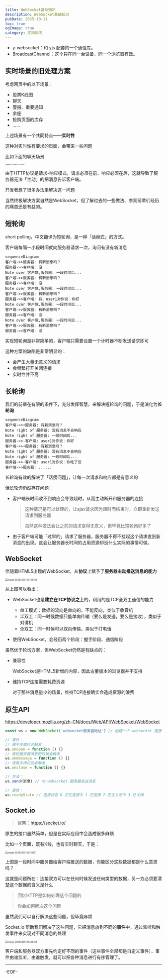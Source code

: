 ```yaml
---
title: WebSocket基础知识
description: WebSocket基础知识
pubDate: 2025-10-11
toc: true
ogImage: true
category: 文档协同
---
```


- y-websocket：和 yjs 配套的一个通信库。
- BroadcastChannel：这个只在同一台设备，同一个浏览器有效。

## 实时场景的旧处理方案

考虑网页中的以下场景：

- 股票K线图
- 聊天
- 警报、重要通知
- 余座
- 抢购页面的库存
- ......

上述场景有一个共同特点——**实时性**

这种对实时性有要求的页面，会带来一些问题

比如下面的聊天场景

<img
  src="https://xiejie-typora.oss-cn-chengdu.aliyuncs.com/2025-04-05-052334.png"
  alt="image-20250405132334026"
  style="zoom:30%;"
/>

由于HTTP协议是请求-响应模式，请求必须在前，响应必须在后，这就导致了服务器无法「主动」的把消息告诉客户端。

开发者想了很多办法来解决这一问题

当然终极解决方案自然是WebSocket，但了解过去的一些做法、参观前辈们经历的痛苦还是有益的。

## 短轮询

short polling，中文翻译为短轮询，是一种「话痨式」的方式。

客户端每隔一小段时间就向服务器请求一次，询问有没有新消息

```mermaid
sequenceDiagram
客户端->>服务器: 有新消息吗？
服务器->>客户端: 没
Note over 客户端,服务器: 一段时间后...
客户端->>服务器: 有新消息吗？
服务器->>客户端: 没
Note over 客户端,服务器: 一段时间后...
客户端->>服务器: 有新消息吗？
服务器->>客户端: 有，user1对你说：你好
Note over 客户端,服务器: 一段时间后...
客户端->>服务器: 有新消息吗？
服务器->>客户端: 没
Note over 客户端,服务器: 一段时间后...
客户端->>服务器: 有新消息吗？
服务器->>客户端: 没
```

实现短轮询是非常简单的，客户端只需要设置一个计时器不断发送请求即可

这种方案的缺陷是非常明显的：

- 会产生大量无意义的请求
- 会频繁打开关闭连接
- 实时性并不高

## 长轮询

我们的前辈在有限的条件下，充分发挥智慧，来解决短轮询的问题，于是演化为**长轮询**

```mermaid
sequenceDiagram
客户端->>+服务器: 有新消息吗？
Note right of 服务器: 没有消息不会响应
Note right of 服务器: 一段时间后...
服务器->>-客户端: user1对你说：你好
客户端->>+服务器: 有新消息吗？
Note right of 服务器: 没有消息不会响应
Note right of 服务器: 一段时间后...
服务器->>-客户端: user1对你说：你吃了没
客户端->>服务器: ......
```

长轮询有效的解决了「话痨问题」，让每一次请求和响应都是有意义的

但长轮询仍然存在问题：

- 客户端长时间收不到响应会导致超时，从而主动断开和服务器的连接

  > 这种情况是可以处理的，让ajax请求因为超时而结束时，立即重新发送请求到服务器
  >
  > 虽然这种做法会让之前的请求变得无意义，但毕竟比短轮询好多了

- 由于客户端可能「过早的」请求了服务器，服务器不得不挂起这个请求直到新消息的出现。这会让服务器长时间的占用资源却没什么实际的事情可做。

## WebSocket

伴随着HTML5出现的WebSocket，从**协议**上赋予了**服务器主动推送消息的能力**

<img
  src="https://xiejie-typora.oss-cn-chengdu.aliyuncs.com/2025-04-05-054734.png"
  alt="image-20250405134734354"
  style="zoom:50%;"
/>

从上图可以看出：

- WebSocket也是**建立在TCP协议之上**的，利用的是TCP全双工通信的能力
  - 单工模式：数据的流向是单向的，不能反向，类似于收音机
  - 半双工：同一时候数据只能单向传输（要么是发送，要么是接收），类似于对讲机
  - 全双工：同一时候可以双向传输，类似于打电话

- 使用WebSocket，会经历两个阶段：握手阶段、通信阶段

虽然优于轮询方案，但WebSocket仍然是有缺点的：

- 兼容性

  WebSocket是HTML5新增的内容，因此古董版本的浏览器并不支持

- 维持TCP连接需要耗费资源

  对于那些消息量少的场景，维持TCP连接确实会造成资源的浪费

## 原生API

https://developer.mozilla.org/zh-CN/docs/Web/API/WebSocket/WebSocket

```js
const ws = new WebSocket('websocket服务器地址') // 创建一个 websocket 连接

// 事件：
// 握手完成后会触发
ws.onopen = function () {}
// 收到服务器消息的时候会触发
ws.onmessage = function () {}
// 连接关闭之后会触发
ws.onclose = function () {}

// 方法：
ws.send(消息) // 向 websocket 服务器发送消息

// 属性：
ws.readyState // 连接状态 0-正在连接中 1-已连接 2-正在关闭中 3-已关闭
```

## Socket.io

> 官网：https://socket.io/

原生的接口虽然简单，但是在实际应用中会造成很多麻烦

比如一个页面，既有K线，也有实时聊天，于是：

<img
  src="https://xiejie-typora.oss-cn-chengdu.aliyuncs.com/2025-04-05-053419.png"
  alt="image-20250405133419271"
  style="zoom:50%;"
/>

上图是一段时间中服务器给客户端推送的数据，你能区分这些数据都是什么意思吗？

这就是问题所在：连接双方可以在任何时候发送任何类型的数据，另一方必须要清楚这个数据的含义是什么

> 回忆HTTP是如何处理这个问题的
>
> 你会如何解决这个问题

虽然我们可以自行解决这些问题，但毕竟麻烦

Socket.io 帮助我们解决了这些问题，它把消息放到不同的**事件**中，通过监听和触发事件来实现对不同消息的处理

<img
  src="https://xiejie-typora.oss-cn-chengdu.aliyuncs.com/2025-04-05-053335.png"
  alt="image-20250405133335456"
  style="zoom:50%;"
/>

客户端和服务器双方事先约定好不同的事件（这些事件全部都是自定义事件），事件由谁监听，由谁触发，就可以把各种消息进行有序管理了。

---

-EOF-
